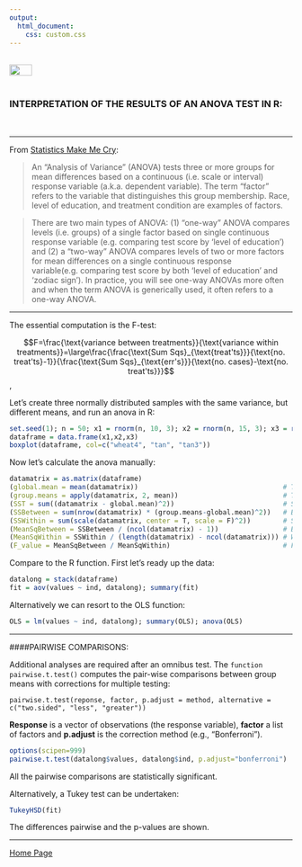 ```yaml
---
output: 
  html_document:
    css: custom.css
---
```


<br>
<a href="http://rinterested.github.io/statistics/index.html">
<img HEIGHT="20" WIDTH="40" src="https://cloud.githubusercontent.com/assets/9312897/10556783/a27a26fa-745c-11e5-9b1a-2d5bd737387a.PNG"></a>
<br><br>

### INTERPRETATION OF THE RESULTS OF AN ANOVA TEST IN R:
<br>

---

From [Statistics Make Me Cry](http://www.statsmakemecry.com/smmctheblog/stats-soup-anova-ancova-manova-mancova):

>An "Analysis of Variance" (ANOVA) tests three or more groups for mean differences based on a continuous (i.e. scale or interval) response variable (a.k.a. dependent variable). The term "factor" refers to the variable that distinguishes this group membership. Race, level of education, and treatment condition are examples of factors.

>There are two main types of ANOVA: (1) "one-way" ANOVA compares levels (i.e. groups) of a single factor based on single continuous response variable (e.g. comparing test score by 'level of education') and (2) a "two-way" ANOVA compares levels of two or more factors for mean differences on a single continuous response variable(e.g. comparing test score by both 'level of education' and 'zodiac sign'). In practice, you will see one-way ANOVAs more often and when the term ANOVA is generically used, it often refers to a one-way ANOVA. 

---

The essential computation is the F-test:

$$F=\frac{\text{variance between treatments}}{\text{variance within treatments}}=\large\frac{\frac{\text{Sum Sqs}_{\text{treat'ts}}}{\text{no. treat'ts}-1}}{\frac{\text{Sum Sqs}_{\text{err's}}}{\text{no. cases}-\text{no. treat'ts}}}$$,

Let's create three normally distributed samples with the same variance, but different means, and run an anova in R:

```r
set.seed(1); n = 50; x1 = rnorm(n, 10, 3); x2 = rnorm(n, 15, 3); x3 = rnorm(n, 20, 3)
dataframe = data.frame(x1,x2,x3)
boxplot(dataframe, col=c("wheat4", "tan", "tan3"))
```

Now let's calculate the anova manually:

```r
datamatrix = as.matrix(dataframe)
(global.mean = mean(datamatrix))                                    # The overall mean
(group.means = apply(datamatrix, 2, mean))                          # The respective means for each group
(SST = sum((datamatrix - global.mean)^2))                           # Sum squares total
(SSBetween = sum(nrow(datamatrix) * (group.means-global.mean)^2))   # Between groups
(SSWithin = sum(scale(datamatrix, center = T, scale = F)^2))        # Sum Squares Residuals
(MeanSqBetween = SSBetween / (ncol(datamatrix) - 1))                # Between/df(groups - 1) [3 - 1]
(MeanSqWithin = SSWithin / (length(datamatrix) - ncol(datamatrix))) # Within/df(subjects - no.groups) [150-3]
(F_value = MeanSqBetween / MeanSqWithin)                            # F value
```

Compare to the R function. First let's ready up the data:

```r
datalong = stack(dataframe)
fit = aov(values ~ ind, datalong); summary(fit)
```

Alternatively we can resort to the OLS function:

```r
OLS = lm(values ~ ind, datalong); summary(OLS); anova(OLS)
```


---

####PAIRWISE COMPARISONS:

Additional analyses are required after an omnibus test. The `function pairwise.t.test()` computes the pair-wise comparisons between group means with corrections for multiple testing: 

`pairwise.t.test(reponse, factor, p.adjust = method, alternative = c("two.sided",
"less", "greater"))`

**Response** is a vector of observations (the response variable), **factor** a list of
factors and **p.adjust** is the correction method (e.g., “Bonferroni”).

```r
options(scipen=999)
pairwise.t.test(datalong$values, datalong$ind, p.adjust="bonferroni")

```

All the pairwise comparisons are statistically significant.

Alternatively, a Tukey test can be undertaken:

```r
TukeyHSD(fit)
```

The differences pairwise and the p-values are shown.

---

<a href="http://rinterested.github.io/statistics/index.html">Home Page</a>

